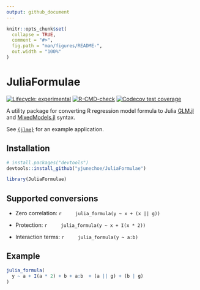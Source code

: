 ```yaml
---
output: github_document
---
```


<!-- README.md is generated from README.Rmd. Please edit that file -->

```r
knitr::opts_chunk$set(
  collapse = TRUE,
  comment = "#>",
  fig.path = "man/figures/README-",
  out.width = "100%"
)
```

# JuliaFormulae

<!-- badges: start -->
[![Lifecycle: experimental](https://img.shields.io/badge/lifecycle-experimental-orange.svg)](https://lifecycle.r-lib.org/articles/stages.html#experimental)
[![R-CMD-check](https://github.com/yjunechoe/JuliaFormulae/actions/workflows/R-CMD-check.yaml/badge.svg)](https://github.com/yjunechoe/JuliaFormulae/actions/workflows/R-CMD-check.yaml)
[![Codecov test coverage](https://codecov.io/gh/yjunechoe/JuliaFormulae/branch/main/graph/badge.svg)](https://app.codecov.io/gh/yjunechoe/JuliaFormulae?branch=main)
<!-- badges: end -->

A utility package for converting R regression model formula to Julia [GLM.jl](https://github.com/JuliaStats/GLM.jl) and
[MixedModels.jl](https://github.com/JuliaStats/MixedModels.jl) syntax.

See [`{jlme}`](https://github.com/yjunechoe/jlme) for an example application.

## Installation

``` r
# install.packages("devtools")
devtools::install_github("yjunechoe/JuliaFormulae")
```

```r
library(JuliaFormulae)
```

## Supported conversions

- Zero correlation:
    ```r
    julia_formula(y ~ x + (x || g))
    ```

- Protection:
    ```r
    julia_formula(y ~ x + I(x * 2))
    ```

- Interaction terms:
    ```r
    julia_formula(y ~ a:b)
    ```

## Example

```r
julia_formula(
  y ~ a + I(a * 2) + b + a:b  + (a || g) + (b | g)
)
```
